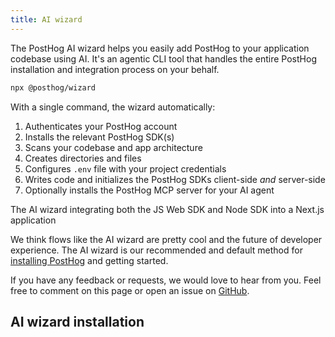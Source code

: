 ```yaml
---
title: AI wizard 
---
```



The PostHog AI wizard helps you easily add PostHog to your application codebase using AI. It's an agentic CLI tool that handles the entire PostHog installation and integration process on your behalf.

```bash
npx @posthog/wizard
```

With a single command, the wizard automatically: 

1. Authenticates your PostHog account
2. Installs the relevant PostHog SDK(s)
3. Scans your codebase and app architecture
4. Creates directories and files
5. Configures `.env` file with your project credentials 
6. Writes code and initializes the PostHog SDKs client-side *and* server-side
7. Optionally installs the PostHog MCP server for your AI agent

<ProductVideo
    videoLight= "https://res.cloudinary.com/dmukukwp6/video/upload/ai_wizard_install_cursor_331d174d75.mp4" 
    alt="AI wizard install in Cursor" 
    classes="rounded"
    autoPlay={false}
/>

<Caption>
The AI wizard integrating both the JS Web SDK and Node SDK into a Next.js application
</Caption>


We think flows like the AI wizard are pretty cool and the future of developer experience. The AI wizard is our recommended and default method for [installing PostHog](/docs/getting-started/install?tab=wizard) and getting started. 

If you have any feedback or requests, we would love to hear from you. Feel free to comment on this page or open an issue on [GitHub](https://github.com/PostHog/wizard/issues).

## AI wizard installation

<WizardInstall />